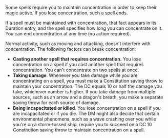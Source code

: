 Some spells require you to maintain concentration in order to keep their magic active. If you lose concentration, such a spell ends.

If a spell must be maintained with concentration, that fact appears in its Duration entry, and the spell specifies how long you can concentrate on it. You can end concentration at any time (no action required).

Normal activity, such as moving and attacking, doesn't interfere with concentration. The following factors can break concentration:

- **Casting another spell that requires concentration.** You lose concentration on a spell if you cast another spell that requires concentration. You can't concentrate on two spells at once.
- **Taking damage**. Whenever you take damage while you are concentrating on a spell, you must make a Constitution saving throw to maintain your concentration. The DC equals 10 or half the damage you take, whichever number is higher. If you take damage from multiple sources, such as an arrow and a dragon's breath, you make a separate saving throw for each source of damage.
- **Being incapacitated or killed**. You lose concentration on a spell if you are incapacitated or if you die.
The DM might also decide that certain environmental phenomena, such as a wave crashing over you while you're on a storm-tossed ship, require you to succeed on a DC 10 Constitution saving throw to maintain concentration on a spell.